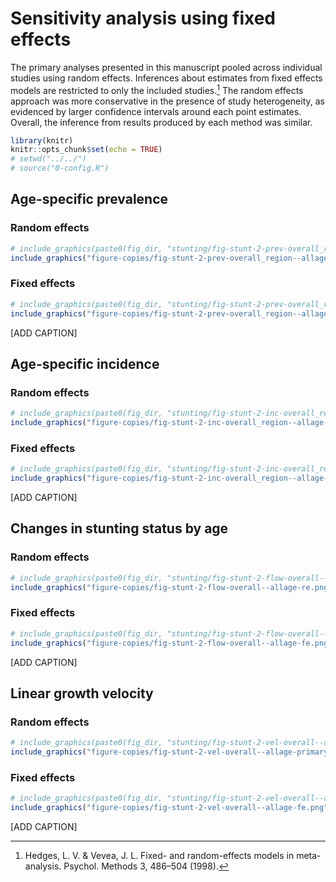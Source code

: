 # Sensitivity analysis using fixed effects {#fixed-effects}

The primary analyses presented in this manuscript pooled across individual studies using random effects. Inferences about estimates from fixed effects models are restricted to only the included studies.[^1] The random effects approach was more conservative in the presence of study heterogeneity, as evidenced by larger confidence intervals around each point estimates. Overall, the inference from results produced by each method was similar. 

```r
library(knitr)
knitr::opts_chunk$set(echo = TRUE)
# setwd("../../")
# source("0-config.R")
```

<!-- ##################################################################################### -->
## Age-specific prevalence

### Random effects
```r
# include_graphics(paste0(fig_dir, "stunting/fig-stunt-2-prev-overall_region--allage-primary.png"))
include_graphics("figure-copies/fig-stunt-2-prev-overall_region--allage-primary.png")

```

### Fixed effects
```r
# include_graphics(paste0(fig_dir, "stunting/fig-stunt-2-prev-overall_region--allage-fe.png"))
include_graphics("figure-copies/fig-stunt-2-prev-overall_region--allage-fe.png")
```

[ADD CAPTION]

<!-- ##################################################################################### -->
## Age-specific incidence

### Random effects
```r
# include_graphics(paste0(fig_dir, "stunting/fig-stunt-2-inc-overall_region--allage-primary.png"))
include_graphics("figure-copies/fig-stunt-2-inc-overall_region--allage-primary.png")
```

### Fixed effects
```r
# include_graphics(paste0(fig_dir, "stunting/fig-stunt-2-inc-overall_region--allage-fe.png"))
include_graphics("figure-copies/fig-stunt-2-inc-overall_region--allage-fe.png")

```

[ADD CAPTION]

<!-- ##################################################################################### -->
## Changes in stunting status by age

### Random effects
```r
# include_graphics(paste0(fig_dir, "stunting/fig-stunt-2-flow-overall--allage-re.png"))
include_graphics("figure-copies/fig-stunt-2-flow-overall--allage-re.png")
```

### Fixed effects
```r
# include_graphics(paste0(fig_dir, "stunting/fig-stunt-2-flow-overall--allage-fe.png"))
include_graphics("figure-copies/fig-stunt-2-flow-overall--allage-fe.png")
```

[ADD CAPTION] 


<!-- ##################################################################################### -->
## Linear growth velocity

### Random effects
```r
# include_graphics(paste0(fig_dir, "stunting/fig-stunt-2-vel-overall--allage-primary.png")) 
include_graphics("figure-copies/fig-stunt-2-vel-overall--allage-primary.png")
``` 

### Fixed effects
```r
# include_graphics(paste0(fig_dir, "stunting/fig-stunt-2-vel-overall--allage-primary.png")) 
include_graphics("figure-copies/fig-stunt-2-vel-overall--allage-fe.png")
``` 

[ADD CAPTION]


[^1]: Hedges, L. V. & Vevea, J. L. Fixed- and random-effects models in meta-analysis. Psychol. Methods 3, 486–504 (1998).